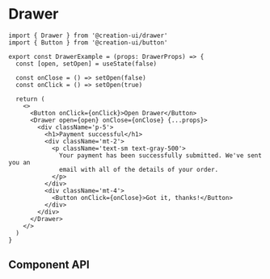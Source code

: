 

# Drawer

```tsx copy
import { Drawer } from '@creation-ui/drawer'
import { Button } from '@creation-ui/button'

export const DrawerExample = (props: DrawerProps) => {
  const [open, setOpen] = useState(false)

  const onClose = () => setOpen(false)
  const onClick = () => setOpen(true)

  return (
    <>
      <Button onClick={onClick}>Open Drawer</Button>
      <Drawer open={open} onClose={onClose} {...props}>
        <div className='p-5'>
          <h1>Payment successful</h1>
          <div className='mt-2'>
            <p className='text-sm text-gray-500'>
              Your payment has been successfully submitted. We've sent you an
              email with all of the details of your order.
            </p>
          </div>
          <div className='mt-4'>
            <Button onClick={onClose}>Got it, thanks!</Button>
          </div>
        </div>
      </Drawer>
    </>
  )
}
```

<Container>
  <DrawerExample />
</Container>

## Component API

<PropsTable
  properties={properties}
  name='Drawer'
  description='Drawer component props.'
/>
